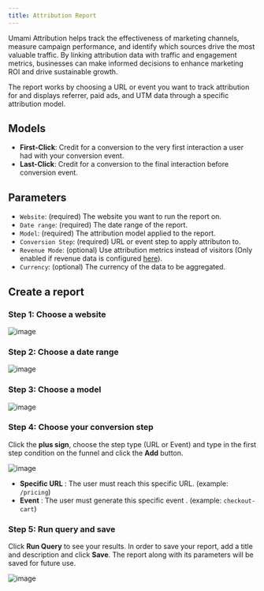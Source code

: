 ```yaml
---
title: Attribution Report
---
```


Umami Attribution helps track the effectiveness of marketing channels, measure campaign performance, and identify which sources drive the most valuable traffic.
By linking attribution data with traffic and engagement metrics, businesses can make informed decisions to enhance marketing ROI and drive sustainable growth.

The report works by choosing a URL or event you want to track attribution for and displays referrer, paid ads, and UTM data through a specific attribution model.

## Models

- **First-Click**: Credit for a conversion to the very first interaction a user had with your conversion event.
- **Last-Click**: Credit for a conversion to the final interaction before conversion event.

## Parameters

- `Website`: (required) The website you want to run the report on.
- `Date range`: (required) The date range of the report.
- `Model`: (required) The attribution model applied to the report.
- `Conversion Step`: (required) URL or event step to apply attributon to.
- `Revenue Mode`: (optional) Use attribution metrics instead of visitors (Only enabled if revenue data is configured [here](https://umami.is/docs/reports/report-attribution#configuring-attribution)).
- `Currency`: (optional) The currency of the data to be aggregated.

## Create a report

### Step 1: Choose a website

![image](/images/docs/v2/attribution-website.png)

### Step 2: Choose a date range

![image](/images/docs/v2/attribution-date-range.png)

### Step 3: Choose a model

![image](/images/docs/v2/attribution-model.png)

### Step 4: Choose your conversion step

Click the **plus sign**, choose the step type (URL or Event) and type in the first step condition on the funnel and click the **Add** button.

![image](/images/docs/v2/attribution-conversion-step.png)

- **Specific URL** : The user must reach this specific URL. (example: `/pricing`)
- **Event** : The user must generate this specific event . (example: `checkout-cart`)

### Step 5: Run query and save

Click **Run Query** to see your results. In order to save your report, add a title and description and click **Save**.
The report along with its parameters will be saved for future use.

![image](/images/docs/v2/attribution-details.png)

